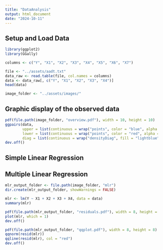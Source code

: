 ```yaml
---
title: "DataAnalysis"
output: html_document
date: "2024-10-11"
---
```


## Setup and Load Data

```r
library(ggplot2)
library(GGally)
```


```r
columns <- c("Y", "X1", "X2", "X3", "X4", "X5", "X6", "X7")
```


```r
file <- "../assets/aadt.txt"
data_raw <- read.table(file, col.names = columns)
data <- data_raw[, c("Y", "X1", "X2", "X3", "X4")]
head(data)
```

```r
image_folder <- "../assets/images/"
```


## Graphic display of the observed data

```r
pdf(file.path(image_folder, "overview.pdf"), width = 10, height = 10)
ggpairs(data,
        upper = list(continuous = wrap("points", color = "blue", alpha = 0.5, size = 2)),
        lower = list(continuous = wrap("points", color = "red", alpha = 0.5, size = 2)),
        diag = list(continuous = wrap("densityDiag", fill = "lightblue")))
dev.off()
```

## Simple Linear Regression



## Multiple Linear Regression

```r
mlr_output_folder <- file.path(image_folder, "mlr")
dir.create(mlr_output_folder, showWarnings = FALSE)
```


```r
mlr <- lm(Y ~ X1 + X2 + X3 + X4, data = data)
summary(mlr)
```


```r
pdf(file.path(mlr_output_folder, "residuals.pdf"), width = 8, height = 8)
plot(mlr, which = 1)
dev.off()
```

```r
pdf(file.path(mlr_output_folder, "qqplot.pdf"), width = 8, height = 8)
qqnorm(resid(mlr))
qqline(resid(mlr), col = "red")
dev.off()
```


